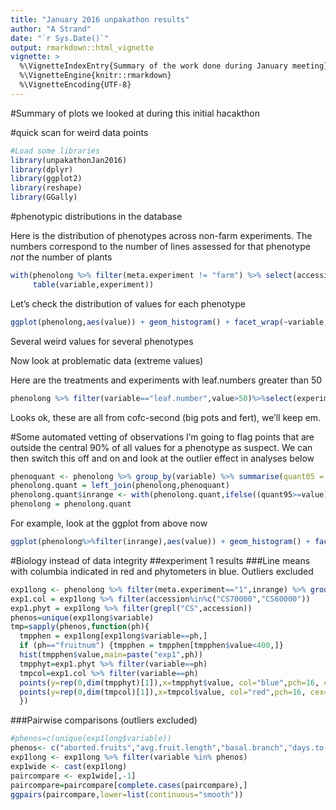 ```yaml
---
title: "January 2016 unpakathon results"
author: "A Strand"
date: "`r Sys.Date()`"
output: rmarkdown::html_vignette
vignette: >
  %\VignetteIndexEntry{Summary of the work done during January meeting}
  %\VignetteEngine{knitr::rmarkdown}
  %\VignetteEncoding{UTF-8}
---
```


#Summary of plots we looked at during this initial hacakthon

#quick scan for weird data points



```r
#Load some libraries
library(unpakathonJan2016)
library(dplyr)
library(ggplot2)
library(reshape)
library(GGally)
```

#phenotypic distributions in the database

Here is the distribution of phenotypes across non-farm experiments.  The numbers correspond to the number of lines assessed for that phenotype *not* the number of plants

```r
with(phenolong %>% filter(meta.experiment != "farm") %>% select(accession,experiment,variable) %>% distinct(),
     table(variable,experiment))
```



Let's check the distribution of values for each phenotype

```r

ggplot(phenolong,aes(value)) + geom_histogram() + facet_wrap(~variable,scales = "free",ncol=4)

```

Several weird values for several phenotypes

Now look at problematic data (extreme values)

Here are the treatments and experiments with leaf.numbers greater than 50

```r
phenolong %>% filter(variable=="leaf.number",value>50)%>%select(experiment,treatment)%>%distinct()
```

Looks ok, these are all from cofc-second (big pots and fert), we'll keep em.

#Some automated vetting of observations
I'm going to flag points that are outside the central 90% of all values for a phenotype as suspect.  We can then switch this off and on and look at the outlier effect in analyses below
```r

phenoquant <- phenolong %>% group_by(variable) %>% summarise(quant05 = quantile(value,0.05,na.rm=T),quant95 = quantile(value,0.95,na.rm=T))
phenolong.quant = left_join(phenolong,phenoquant)
phenolong.quant$inrange <- with(phenolong.quant,ifelse((quant95>=value)&(quant05<=value),TRUE,FALSE))
phenolong = phenolong.quant
```

For example, look at the ggplot from above now
```r
ggplot(phenolong%>%filter(inrange),aes(value)) + geom_histogram() + facet_wrap(~variable,scales = "free",ncol=4)
```



#Biology instead of data integrity
##experiment 1 results
###Line means with columbia indicated in red and phytometers in blue.  Outliers excluded

```r
exp1long <- phenolong %>% filter(meta.experiment=="1",inrange) %>% group_by(variable,accession) %>% summarise(value=mean(value,na.rm=T)) 
exp1.col = exp1long %>% filter(accession%in%c("CS70000","CS60000"))
exp1.phyt = exp1long %>% filter(grepl("CS",accession))
phenos=unique(exp1long$variable)
tmp=sapply(phenos,function(ph){
  tmpphen = exp1long[exp1long$variable==ph,]
  if (ph=="fruitnum") {tmpphen = tmpphen[tmpphen$value<400,]}
  hist(tmpphen$value,main=paste("exp1",ph))
  tmpphyt=exp1.phyt %>% filter(variable==ph)
  tmpcol=exp1.col %>% filter(variable==ph)
  points(y=rep(0,dim(tmpphyt)[1]),x=tmpphyt$value, col="blue",pch=16, cex=1.1) #phytometers
  points(y=rep(0,dim(tmpcol)[1]),x=tmpcol$value, col="red",pch=16, cex=1.1) # columbia especially
  })

```

###Pairwise comparisons (outliers excluded)

```r
#phenos=c(unique(exp1long$variable))
phenos<- c("aborted.fruits","avg.fruit.length","basal.branch","days.to.bolt","diameter.at.bolt","fruitnum","germinants.14d","inflorescence.height", "ttl.maininfl.branch")
exp1long <- exp1long %>% filter(variable %in% phenos)
exp1wide <- cast(exp1long)
paircompare <- exp1wide[,-1]
paircompare=paircompare[complete.cases(paircompare),]
ggpairs(paircompare,lower=list(continuous="smooth"))
```

